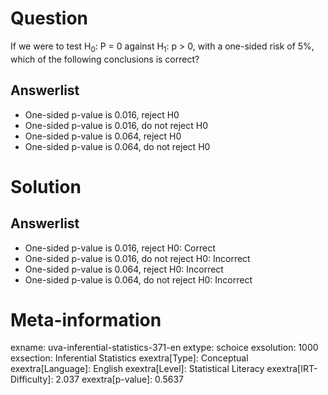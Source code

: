 Question
========

If we were to test H~0~: P = 0 against H~1~: p > 0, with a one-sided risk of 5%, which of the following conclusions is correct?

Answerlist
----------

* One-sided p-value is 0.016, reject H0
* One-sided p-value is 0.016, do not reject H0
* One-sided p-value is 0.064, reject H0
* One-sided p-value is 0.064, do not reject H0

Solution
========

Answerlist
----------

* One-sided p-value is 0.016, reject H0: Correct
* One-sided p-value is 0.016, do not reject H0: Incorrect
* One-sided p-value is 0.064, reject H0: Incorrect
* One-sided p-value is 0.064, do not reject H0: Incorrect

Meta-information
================
exname: uva-inferential-statistics-371-en
extype: schoice
exsolution: 1000
exsection: Inferential Statistics
exextra[Type]: Conceptual
exextra[Language]: English
exextra[Level]: Statistical Literacy
exextra[IRT-Difficulty]: 2.037
exextra[p-value]: 0.5637

